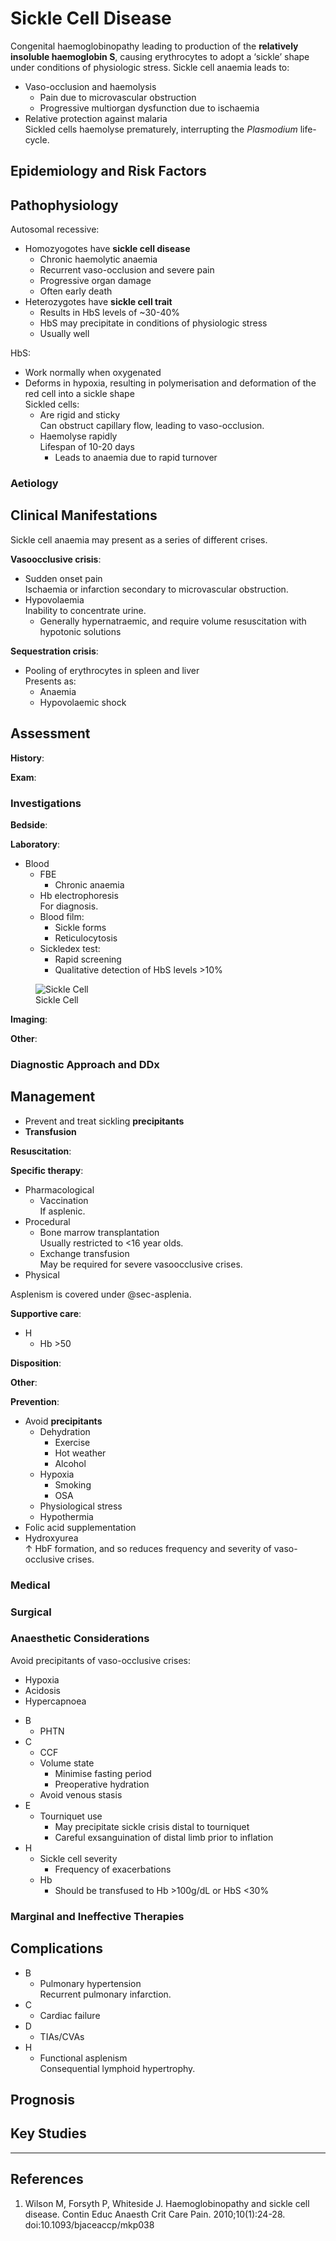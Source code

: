 # Sickle Cell Disease {#sec-hbs}

Congenital haemoglobinopathy leading to production of the **relatively insoluble haemoglobin S**, causing erythrocytes to adopt a 'sickle' shape under conditions of physiologic stress. Sickle cell anaemia leads to:

* Vaso-occlusion and haemolysis
	* Pain due to microvascular obstruction
	* Progressive multiorgan dysfunction due to ischaemia
* Relative protection against malaria\
Sickled cells haemolyse prematurely, interrupting the *Plasmodium* life-cycle.


## Epidemiology and Risk Factors

## Pathophysiology

Autosomal recessive:

* Homozyogotes have **sickle cell disease**
	* Chronic haemolytic anaemia
	* Recurrent vaso-occlusion and severe pain
	* Progressive organ damage
	* Often early death
* Heterozygotes have **sickle cell trait**
	* Results in HbS levels of ~30-40%
	* HbS may precipitate in conditions of physiologic stress
	* Usually well


HbS:

* Work normally when oxygenated
* Deforms in hypoxia, resulting in polymerisation and deformation of the red cell into a sickle shape\
Sickled cells:
	* Are rigid and sticky\
	Can obstruct capillary flow, leading to vaso-occlusion.
	* Haemolyse rapidly\
	Lifespan of 10-20 days
		* Leads to anaemia due to rapid turnover


### Aetiology

## Clinical Manifestations

:::info
Sickle cell anaemia may present as a series of different crises.
:::

**Vasoocclusive crisis**:

* Sudden onset pain\
Ischaemia or infarction secondary to microvascular obstruction.
* Hypovolaemia\
Inability to concentrate urine.
	* Generally hypernatraemic, and require volume resuscitation with hypotonic solutions


**Sequestration crisis**:

* Pooling of erythrocytes in spleen and liver\
Presents as:
	* Anaemia
	* Hypovolaemic shock

## Assessment

**History**:

**Exam**:

### Investigations

**Bedside**:

**Laboratory**:

* Blood
	* FBE
		* Chronic anaemia
	* Hb electrophoresis\
	For diagnosis.
	* Blood film:
		* Sickle forms
		* Reticulocytosis
	* Sickledex test:
		* Rapid screening
		* Qualitative detection of HbS levels >10%

:::column-margin
![Sickle Cell](/resources/sickle.jpg)
:::

**Imaging**:

**Other**:

### Diagnostic Approach and DDx




## Management

:::priority
* Prevent and treat sickling **precipitants**
* **Transfusion**
:::

**Resuscitation**:

**Specific therapy**:

* Pharmacological
	* Vaccination\
	If asplenic.
* Procedural
	* Bone marrow transplantation\
	Usually restricted to <16 year olds.
	* Exchange transfusion\
	May be required for severe vasoocclusive crises.
* Physical

:::column-margin
Asplenism is covered under @sec-asplenia.
:::

**Supportive care**:

* H
	* Hb >50

**Disposition**:

**Other**:


**Prevention**:

* Avoid **precipitants**
	* Dehydration
		* Exercise
		* Hot weather
		* Alcohol
	* Hypoxia
		* Smoking
		* OSA
	* Physiological stress
	* Hypothermia
* Folic acid supplementation
* Hydroxyurea\
↑ HbF formation, and so reduces frequency and severity of vaso-occlusive crises.




### Medical

### Surgical

### Anaesthetic Considerations

:::caution
Avoid precipitants of vaso-occlusive crises:

* Hypoxia
* Acidosis
* Hypercapnoea
:::

* B
	* PHTN
* C
	* CCF
	* Volume state
		* Minimise fasting period
		* Preoperative hydration
	* Avoid venous stasis
* E
	* Tourniquet use
		* May precipitate sickle crisis distal to tourniquet\
		* Careful exsanguination of distal limb prior to inflation
* H
	* Sickle cell severity
		* Frequency of exacerbations
	* Hb
		* Should be transfused to Hb >100g/dL or HbS <30%



### Marginal and Ineffective Therapies

## Complications

* B
	* Pulmonary hypertension\
	Recurrent pulmonary infarction.
* C
	* Cardiac failure
* D
	* TIAs/CVAs
* H
	* Functional asplenism\
	Consequential lymphoid hypertrophy.


## Prognosis

## Key Studies


---

## References

1. Wilson M, Forsyth P, Whiteside J. Haemoglobinopathy and sickle cell disease. Contin Educ Anaesth Crit Care Pain. 2010;10(1):24-28. doi:10.1093/bjaceaccp/mkp038

